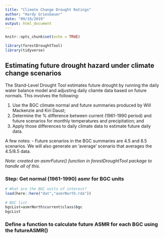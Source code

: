 ```yaml
---
title: "Climate Change Drought Ratings"
author: "Hardy Griesbauer"
date: "09/10/2019"
output: html_document
---
```


```r
knitr::opts_chunk$set(echo = TRUE)

library(forestDroughtTool)
library(tidyverse)

```

## Estimating future drought hazard under climate change scenarios
The Stand-Level Drought Tool estimates future drought by running the daily water balance model and adjusting daily cliamte data based on future normals.  This involves the following:

1. Use the BGC climate normal and future summaries produced by Will Mackenzie and Kiri Daust;
2. Determine the % difference between current (1961-1990 period) and future scenarios for monthly temperatures and precipitation; and
3. Apply those differences to daily climate data to estimate future daily data.

A few notes:
- Future scenarios in the BGC summaries are 4.5 and 8.5 scenarios.  We will also generate an 'average' scenario that averages the 4.5/8.5 data.

*Note: created an asmrFuture() function in forestDroughtTool package to handle all of this.*

### Step: Get normal (1961-1990) asmr for BGC units

```r
# What are the BGC units of interest?
load(here::here("dat","asmrNorth.rda"))
  
# BGC list
bgcList=asmrNorth$current$class$bgc
bgcList     

```

### Define a function to calculate future ASMR for each BGC using the futureASMR()

```r





```



